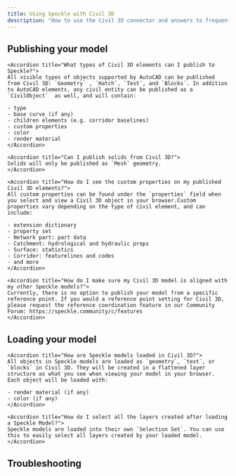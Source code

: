 ```yaml
---
title: Using Speckle with Civil 3D
description: "How to use the Civil 3D connector and answers to frequently asked questions"
---
```


## Publishing your model

<AccordionGroup>

    <Accordion title="What types of Civil 3D elements can I publish to Speckle?">
    All visible types of objects supported by AutoCAD can be published from Civil 3D: `Geometry` , `Hatch`, `Text`, and `Blocks`. In addition to AutoCAD elements, any civil entity can be published as a `CivilObject`  as well, and will contain:
    
    - type
    - base curve (if any)
    - children elements (e.g. corridor baselines)
    - custom properties
    - color
    - render material    
    </Accordion>

    <Accordion title="Can I publish solids from Civil 3D?">
    Solids will only be published as `Mesh` geometry.
    </Accordion>

    <Accordion title="How do I see the custom properties on my published Civil 3D elements?">
    All custom properties can be found under the `properties` field when you select and view a Civil 3D object in your browser.Custom properties vary depending on the type of civil element, and can include:
    
    - extension dictionary
    - property set
    - Network part: part data
    - Catchment: hydrological and hydraulic props
    - Surface: statistics
    - Corridor: featurelines and codes
    - and more    
    </Accordion>

    <Accordion title="How do I make sure my Civil 3D model is aligned with my other Speckle models?">
    Currently, there is no option to publish your model from a specific reference point. If you would a reference point setting for Civil 3D, please request the reference coordination feature in our Community Forum: https://speckle.community/c/features
    </Accordion>

</AccordionGroup>    

## Loading your model

<AccordionGroup>

    <Accordion title="How are Speckle models loaded in Civil 3D?">
    All objects in Speckle models are loaded as `geometry`, `text`, or `blocks` in Civil 3D. They will be created in a flattened layer structure as what you see when viewing your model in your browser. Each object will be loaded with:
    
    - render material (if any)
    - color (if any)
    </Accordion>

    <Accordion title="How do I select all the layers created after loading a Speckle Model?">
    Speckle models are loaded into their own `Selection Set`. You can use this to easily select all layers created by your loaded model.
    </Accordion>

</AccordionGroup>

## Troubleshooting


<ConnectorTroubleshooting app="Civil 3D" />
